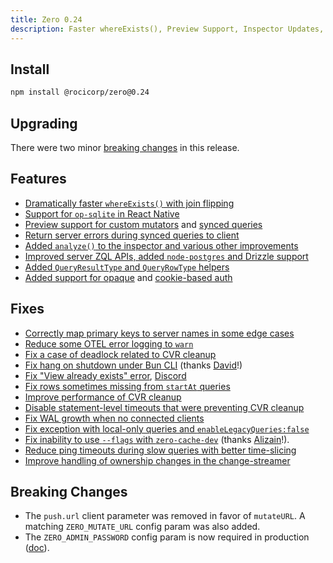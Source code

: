 ```yaml
---
title: Zero 0.24
description: Faster whereExists(), Preview Support, Inspector Updates, Cookie Auth
---
```


## Install

```bash
npm install @rocicorp/zero@0.24
```

## Upgrading

There were two minor [breaking changes](#breaking-changes) in this release.

## Features

- [Dramatically faster `whereExists()` with join flipping](/docs/reading-data#join-flipping)
- [Support for `op-sqlite` in React Native](/docs/react-native#op-sqlite)
- [Preview support for custom mutators](/docs/custom-mutators#custom-mutate-url) and [synced queries](/docs/synced-queries#custom-get-queries-url)
- [Return server errors during synced queries to client](/docs/synced-queries#handling-errors)
- [Added `analyze()` to the inspector and various other improvements](/docs/debug/inspector#analyzing-queries)
- [Improved server ZQL APIs, added `node-postgres` and Drizzle support](/docs/zql-on-the-server)
- [Added `QueryResultType` and `QueryRowType` helpers](/docs/reading-data#type-helpers)
- [Added support for opaque](/docs/auth#opaque-auth-tokens) and [cookie-based auth](/docs/auth#cookie-based-auth)

## Fixes

- [Correctly map primary keys to server names in some edge cases](https://github.com/rocicorp/mono/pull/4857)
- [Reduce some OTEL error logging to `warn`](https://github.com/rocicorp/mono/pull/4867)
- [Fix a case of deadlock related to CVR cleanup](https://github.com/rocicorp/mono/pull/4877)
- [Fix hang on shutdown under Bun CLI](https://github.com/rocicorp/mono/pull/4854) (thanks [David](https://github.com/dpeek)!)
- [Fix "View already exists" error](https://github.com/rocicorp/mono/pull/4888), [Discord](https://discord.com/channels/830183651022471199/1415395645203812424/1415395649205305434)
- [Fix rows sometimes missing from `startAt` queries](https://github.com/rocicorp/mono/pull/4926)
- [Improve performance of CVR cleanup](https://github.com/rocicorp/mono/pull/4930)
- [Disable statement-level timeouts that were preventing CVR cleanup](https://github.com/rocicorp/mono/pull/4933)
- [Fix WAL growth when no connected clients](https://github.com/rocicorp/mono/pull/4954)
- [Fix exception with local-only queries and `enableLegacyQueries:false`](https://github.com/rocicorp/mono/pull/4967)
- [Fix inability to use `--flags` with `zero-cache-dev`](https://github.com/rocicorp/mono/pull/4966) (thanks [Alizain](https://github.com/alizain)!).
- [Reduce ping timeouts during slow queries with better time-slicing](https://github.com/rocicorp/mono/pull/4989)
- [Improve handling of ownership changes in the change-streamer](https://github.com/rocicorp/mono/pull/4994)

## Breaking Changes

- The `push.url` client parameter was removed in favor of `mutateURL`. A matching `ZERO_MUTATE_URL` config param was also added.
- The `ZERO_ADMIN_PASSWORD` config param is now required in production ([doc](/docs/zero-cache-config#admin-password)).
